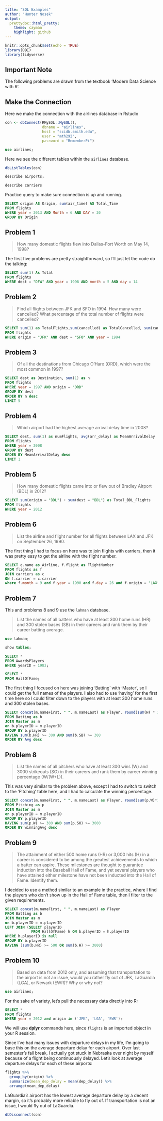 ```yaml
---
title: "SQL Examples"
author: "Hunter Nosek"
output:
  prettydoc::html_pretty:
    theme: cayman
    highlight: github
---
```


```r
knitr::opts_chunk$set(echo = TRUE)
library(DBI)
library(tidyverse)
```

## Important Note

The following problems are drawn from the textbook 'Modern Data Science with R'.

## Make the Connection

Here we make the connection with the airlines database in Rstudio

```r
con <- dbConnect(RMySQL::MySQL(),
                 dbname = "airlines",
                 host = "scidb.smith.edu",
                 user = "mth292",
                 password = "RememberPi")
```

```sql
use airlines;
```

Here we see the different tables within the `airlines` database.

```r
dbListTables(con)
```



```sql
describe airports;
```

```sql
describe carriers
```

Practice query to make sure connection is up and running.

```sql
SELECT origin AS Origin, sum(air_time) AS Total_Time
FROM flights
WHERE year = 2013 AND Month = 6 AND DAY = 20
GROUP BY Origin
```


## Problem 1

>How many domestic flights flew into Dallas-Fort Worth on May 14, 1998?

The first five problems are pretty straightforward, so I'll just let the code do the talking:


```sql
SELECT sum(1) As Total
FROM flights
WHERE dest = "DFW" AND year = 1998 AND month = 5 AND day = 14
```



## Problem 2

>Find all flights between JFK and SFO in 1994.  How many were cancelled?  What percentage of the total number of flights were cancelled?

```sql
SELECT sum(1) as TotalFlights,sum(cancelled) as TotalCancelled, sum(cancelled) / sum(1) *100 as PercentageCancelled
FROM flights
WHERE origin = "JFK" AND dest = "SFO" AND year = 1994
```



## Problem 3

>Of all the destinations from Chicago O'Hare (ORD), which were the most common in 1997?

```sql
SELECT dest as Destination, sum(1) as n
FROM flights
WHERE year = 1997 AND origin = "ORD"
GROUP BY dest
ORDER BY n desc
LIMIT 5
```

## Problem 4

>Which airport had the highest average arrival delay time in 2008?

```sql
SELECT dest, sum(1) as numFlights, avg(arr_delay) as MeanArrivalDelay
FROM flights
WHERE year = 2008
GROUP BY dest
ORDER BY MeanArrivalDelay desc
LIMIT 1
```

## Problem 5

>How many domestic flights came into or flew out of Bradley Airport (BDL) in 2012?

```sql
SELECT sum(origin = "BDL") + sum(dest = "BDL") as Total_BDL_Flights
FROM flights
WHERE year = 2012 
```

## Problem 6

>List the airline and flight number for all flights between LAX and JFK on September 26, 1990.

The first thing I had to focus on here was to join flights with carriers, then it was pretty easy to get the airline with the flight number.

```sql
SELECT c.name as Airline, f.flight as FlightNumber
FROM flights as f
JOIN carriers as c
ON f.carrier = c.carrier
where f.month = 9 and f.year = 1990 and f.day = 26 and f.origin = "LAX" and f.dest = "JFK" 
```

## Problem 7

This and problems 8 and 9 use the `lahman` database.

>List the names of all batters who have at least 300 home runs (HR) and 300 stolen bases (SB) in their careers and rank them by their career batting average.

```sql
use lahman;
```


```sql
show tables;
```

```sql
SELECT *
FROM AwardsPlayers
WHERE yearID = 1982;
```

```sql
SELECT *
FROM HallOfFame;
```

The first thing I focused on here was joining 'Batting' with 'Master', so I could get the full names of the players. I also had to use 'having' for the first time here so I could filter down to the players with at least 300 home runs and 300 stolen bases.

```sql
SELECT concat(m.nameFirst, " ", m.nameLast) as Player, round(sum(H) * 1.0 / sum(AB), 3) AS Avg
FROM Batting as b
JOIN Master as m
on b.playerID = m.playerID
GROUP BY b.playerID
HAVING sum(b.HR) >= 300 AND sum(b.SB) >= 300
ORDER BY Avg desc
```

## Problem 8

>List the names of all pitchers who have at least 300 wins (W) and 3000 strikeouts (SO) in their careers and rank them by career winning percentage (W/(W+L)).

This was very similar to the problem above, except I had to switch to switch to the 'Pitching' table here, and I had to calculate the winning percentage.

```sql
SELECT concat(m.nameFirst, " ", m.nameLast) as Player, round(sum(p.W)*1.0 / (sum(p.W)+sum(p.L)), 3) AS winningAvg
FROM Pitching as p
JOIN Master as m
on p.playerID = m.playerID
GROUP BY p.playerID
HAVING sum(p.W) >= 300 AND sum(p.SO) >= 3000
ORDER BY winningAvg desc
```

## Problem 9

>The attainment of either 500 home runs (HR) or 3,000 hits (H) in a career is considered to be among the greatest achievements to which a batter can aspire. These milestones are thought to guarantee induction into the Baseball Hall of Fame, and yet several players who have attained either milestone have not been inducted into the Hall of Fame. Identify them.

I decided to use a method similar to an example in the practice, where I find the players who don't show up in the Hall of Fame table, then I filter to the given requirements.

```sql
SELECT concat(m.nameFirst, " ", m.nameLast) as Player
FROM Batting as b
JOIN Master as m
on b.playerID = m.playerID
LEFT JOIN (SELECT playerID
            FROM HallOfFame) h ON b.playerID = h.playerID
WHERE h.playerID is null
GROUP BY b.playerID
HAVING (sum(b.HR) >= 500 OR sum(b.H) >= 3000)
```

## Problem 10

>Based on data from 2012 only, and assuming that transportation to the airport is not an issue, would you rather fly out of JFK, LaGuardia (LGA), or Newark (EWR)? Why or why not?

```sql
use airlines;
```


For the sake of variety, let's pull the necessary data directly into R:

```sql
SELECT *
FROM flights
WHERE year = 2012 and origin in ('JFK', 'LGA', 'EWR');
```

We will use **dplyr** commands here, since `flights` is an imported object in your R session.

Since I've had many issues with departure delays in my life, I'm going to base this on the average departure delay for each airport. Over last semester's fall break, I actually got stuck in Nebraska over night by myself because of a flight being continuously delayed. Let's look at average departure delays for each of these airports:

```r
flights %>% 
  group_by(origin) %>% 
  summarize(mean_dep_delay = mean(dep_delay)) %>% 
  arrange(mean_dep_delay)
```

LaGuardia's airport has the lowest average departure delay by a decent margin, so it's probably more reliable to fly out of. If transportation is not an issue, I would fly out of LaGuardia.


```r
dbDisconnect(con)
```



